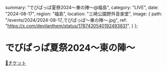   summary: "でびぱっぱ夏祭2024～東の陣～@福島",
  category: "LIVE",
  date: "2024-08-17",
  region: "福島",
  location: "三崎公園野外音楽堂",
  image: {
    path: "/events/2024/2024-08-17_でびぱっぱ～東の陣～.jpg",
    ref: "https://x.com/devilanthem/status/1787430540192493831",
  }
};

# でびぱっぱ夏祭2024～東の陣～

[🎫チケット](https://ticketvillage.jp/events/12876)

